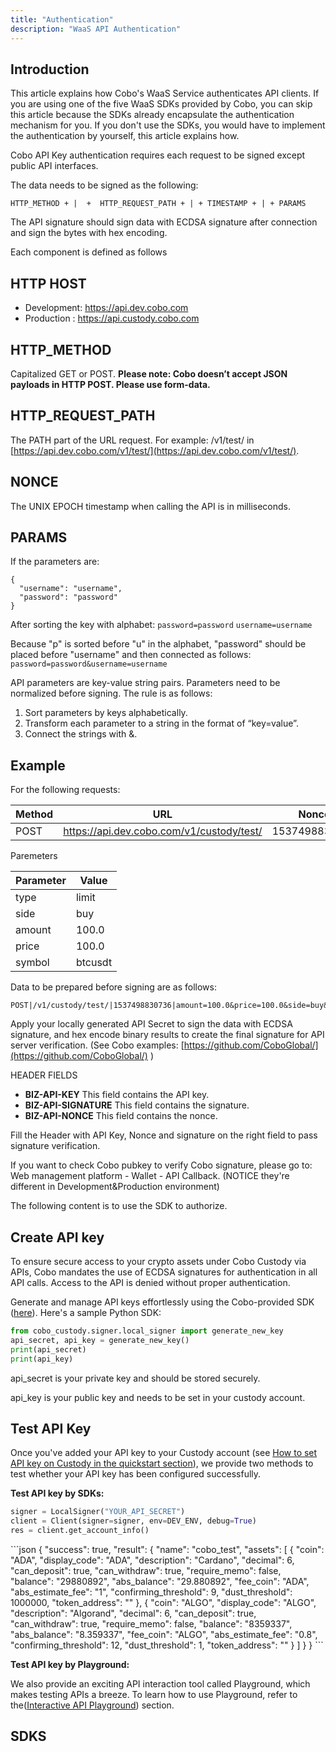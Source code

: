 ```yaml
---
title: "Authentication"
description: "WaaS API Authentication"
---
```


## Introduction

This article explains how Cobo's WaaS Service authenticates API clients.
If you are using one of the five WaaS SDKs provided by Cobo, you can skip this
article because the SDKs already encapsulate the authentication mechanism for
you. If you don't use the SDKs, you would have to implement the authentication
by yourself, this article explains how.


Cobo API Key authentication requires each request to be signed except public API interfaces.

The data needs to be signed as the following:

```
HTTP_METHOD + |  +  HTTP_REQUEST_PATH + | + TIMESTAMP + | + PARAMS
```

The API signature should sign data with ECDSA signature after connection and sign the bytes with hex encoding.

<aside class="notice">
    Each component is defined as follows
</aside>

## HTTP HOST

- Development: https://api.dev.cobo.com
- Production : https://api.custody.cobo.com

## HTTP_METHOD

Capitalized GET or POST. **Please note: Cobo doesn’t accept JSON payloads in HTTP POST. Please use form-data.**

## HTTP_REQUEST_PATH

The PATH part of the URL request. For example: /v1/test/
in [https://api.dev.cobo.com/v1/test/](https://api.dev.cobo.com/v1/test/).

## NONCE

The UNIX EPOCH timestamp when calling the API is in milliseconds.

## PARAMS

If the parameters are:

```
{
  "username": "username",
  "password": "password"
}
```

After sorting the key with alphabet:
`password=password`
`username=username`

Because "p" is sorted before "u" in the alphabet, "password" should be placed before "username" and then connected as
follows:
`password=password&username=username`

API parameters are key-value string pairs. Parameters need to be normalized before signing. The rule is as follows:

1. Sort parameters by keys alphabetically.
2. Transform each parameter to a string in the format of “key=value”.
3. Connect the strings with &.

## Example

For the following requests:

| Method | URL                                           | Nonce         |
| ------ | --------------------------------------------- | ------------- |
| POST   | https://api.dev.cobo.com/v1/custody/test/ | 1537498830736 |

Paremeters

| Parameter | Value   |
| --------- | ------- |
| type      | limit   |
| side      | buy     |
| amount    | 100.0   |
| price     | 100.0   |
| symbol    | btcusdt |

Data to be prepared before signing are as follows:

```
POST|/v1/custody/test/|1537498830736|amount=100.0&price=100.0&side=buy&symbol=btcusdt&type=limit
```

Apply your locally generated API Secret to sign the data with ECDSA signature, and hex encode binary results to create
the final signature for API server verification. (See Cobo
examples: [https://github.com/CoboGlobal/](https://github.com/CoboGlobal/) )

HEADER FIELDS

- **BIZ-API-KEY**
  This field contains the API key.
- **BIZ-API-SIGNATURE**
  This field contains the signature.
- **BIZ-API-NONCE**
  This field contains the nonce.

Fill the Header with API Key, Nonce and signature on the right field to pass signature verification.

If you want to check Cobo pubkey to verify Cobo signature, please go to: Web management platform - Wallet - API
Callback. (NOTICE they're different in Development&Production environment)


The following content is to use the SDK to authorize.

## Create API key

To ensure secure access to your crypto assets under Cobo Custody via APIs,
Cobo mandates the use of ECDSA signatures for authentication in all API calls.
Access to the API is denied without proper authentication.

Generate and manage API keys effortlessly using the Cobo-provided SDK ([here](https://github.com/CoboGlobal)).
Here's a sample Python SDK:

```python Python
from cobo_custody.signer.local_signer import generate_new_key
api_secret, api_key = generate_new_key()
print(api_secret)
print(api_key)
```

<Warning>
api_secret is your private key and should be stored securely.

api_key is your public key and needs to be set in your custody account.
</Warning>

## Test API Key

Once you've added your API key to your Custody account (see [How to set API key on Custody in the quickstart section](quickstart)),
we provide two methods to test whether your API key has been configured successfully.

**Test API key by SDKs:**

```python Python
signer = LocalSigner("YOUR_API_SECRET")
client = Client(signer=signer, env=DEV_ENV, debug=True)
res = client.get_account_info()
```

<Accordion title="View Response">
```json
{
  "success": true,
  "result": {
    "name": "cobo_test",
    "assets": [
      {
        "coin": "ADA",
        "display_code": "ADA",
        "description": "Cardano",
        "decimal": 6,
        "can_deposit": true,
        "can_withdraw": true,
        "require_memo": false,
        "balance": "29880892",
        "abs_balance": "29.880892",
        "fee_coin": "ADA",
        "abs_estimate_fee": "1",
        "confirming_threshold": 9,
        "dust_threshold": 1000000,
        "token_address": ""
      },
      {
        "coin": "ALGO",
        "display_code": "ALGO",
        "description": "Algorand",
        "decimal": 6,
        "can_deposit": true,
        "can_withdraw": true,
        "require_memo": false,
        "balance": "8359337",
        "abs_balance": "8.359337",
        "fee_coin": "ALGO",
        "abs_estimate_fee": "0.8",
        "confirming_threshold": 12,
        "dust_threshold": 1,
        "token_address": ""
      }
    ]
  }
}
```
</Accordion>

<br/>

**Test API key by Playground:**

We also provide an exciting API interaction tool called Playground,
which makes testing APIs a breeze. To learn how to use Playground, refer to the([Interactive API Playground](playground)) section.
<br/>

## SDKS

<CardGroup cols={3}>
  <Card title="Java" icon="java" color="#ea5a0c" href="/get-started/sdks/waas/java"></Card>
  <Card title="PHP" icon="php" color="#0285c7" href="/get-started/sdks/waas/php"></Card>
  <Card title="Python" icon="python" color="#16a34a" href="/get-started/sdks/waas/python"></Card>
  <Card title="JavaScript" icon="js" color="#dc2626" href="/get-started/sdks/waas/javascript"></Card>
  <Card title="Go" icon="golang" color="#dc2626" href="/get-started/sdks/waas/go"></Card>
</CardGroup>
